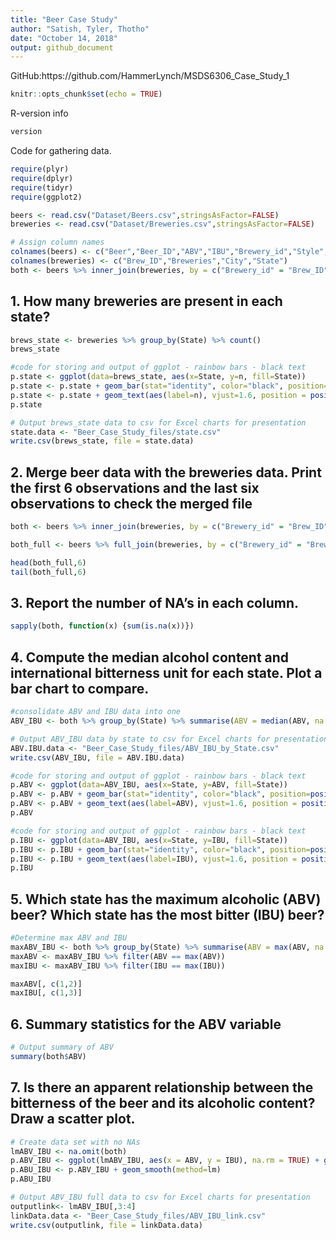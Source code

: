 ---
title: "Beer Case Study"
author: "Satish, Tyler, Thotho"
date: "October 14, 2018"
output: github_document
---
GitHub:https://github.com/HammerLynch/MSDS6306_Case_Study_1

```{r setup, include=FALSE}
knitr::opts_chunk$set(echo = TRUE)
```

R-version info
```{r VersionData}
version
```

Code for gathering data.
```{r GatherData}
require(plyr)
require(dplyr)
require(tidyr)
require(ggplot2)

beers <- read.csv("Dataset/Beers.csv",stringsAsFactor=FALSE)
breweries <- read.csv("Dataset/Breweries.csv",stringsAsFactor=FALSE)

# Assign column names
colnames(beers) <- c("Beer","Beer_ID","ABV","IBU","Brewery_id","Style","Ounces")
colnames(breweries) <- c("Brew_ID","Breweries","City","State")
both <- beers %>% inner_join(breweries, by = c("Brewery_id" = "Brew_ID"))
```


## 1. How many breweries are present in each state?

``` {r Question_1}
brews_state <- breweries %>% group_by(State) %>% count()
brews_state

#code for storing and output of ggplot - rainbow bars - black text
p.state <- ggplot(data=brews_state, aes(x=State, y=n, fill=State))
p.state <- p.state + geom_bar(stat="identity", color="black", position=position_dodge())+theme_minimal()
p.state <- p.state + geom_text(aes(label=n), vjust=1.6, position = position_dodge(0.9), size=2.5)
p.state

# Output brews_state data to csv for Excel charts for presentation
state.data <- "Beer_Case_Study_files/state.csv"
write.csv(brews_state, file = state.data)
```


## 2. Merge beer data with the breweries data. Print the first 6 observations and the last six observations to check the merged file

```{r Question_2}
both <- beers %>% inner_join(breweries, by = c("Brewery_id" = "Brew_ID"))

both_full <- beers %>% full_join(breweries, by = c("Brewery_id" = "Brew_ID"))

head(both_full,6)
tail(both_full,6)
```


## 3. Report the number of NA's in each column.

```{r Question_3}
sapply(both, function(x) {sum(is.na(x))})
```


## 4. Compute the median alcohol content and international bitterness unit for each state. Plot a bar chart to compare.

```{r Question_4}
#consolidate ABV and IBU data into one
ABV_IBU <- both %>% group_by(State) %>% summarise(ABV = median(ABV, na.rm = TRUE), IBU = median(IBU, na.rm = TRUE))

# Output ABV_IBU data by state to csv for Excel charts for presentation
ABV.IBU.data <- "Beer_Case_Study_files/ABV_IBU_by_State.csv"
write.csv(ABV_IBU, file = ABV.IBU.data)

#code for storing and output of ggplot - rainbow bars - black text
p.ABV <- ggplot(data=ABV_IBU, aes(x=State, y=ABV, fill=State))
p.ABV <- p.ABV + geom_bar(stat="identity", color="black", position=position_dodge())+theme_minimal()
p.ABV <- p.ABV + geom_text(aes(label=ABV), vjust=1.6, position = position_dodge(0.9), size=2.5)
p.ABV

#code for storing and output of ggplot - rainbow bars - black text
p.IBU <- ggplot(data=ABV_IBU, aes(x=State, y=IBU, fill=State))
p.IBU <- p.IBU + geom_bar(stat="identity", color="black", position=position_dodge())+theme_minimal()
p.IBU <- p.IBU + geom_text(aes(label=IBU), vjust=1.6, position = position_dodge(0.9), size=2.5)
p.IBU

```


## 5. Which state has the maximum alcoholic (ABV) beer? Which state has the most bitter (IBU) beer?

```{r Question_5}
#Determine max ABV and IBU
maxABV_IBU <- both %>% group_by(State) %>% summarise(ABV = max(ABV, na.rm = TRUE), IBU = max(IBU, na.rm = TRUE))
maxABV <- maxABV_IBU %>% filter(ABV == max(ABV))
maxIBU <- maxABV_IBU %>% filter(IBU == max(IBU))

maxABV[, c(1,2)]
maxIBU[, c(1,3)]
```

## 6. Summary statistics for the ABV variable

```{r Question_6}
# Output summary of ABV
summary(both$ABV)
```


## 7. Is there an apparent relationship between the bitterness of the beer and its alcoholic content? Draw a scatter plot.

```{r Question_7}
# Create data set with no NAs
lmABV_IBU <- na.omit(both)
p.ABV_IBU <- ggplot(lmABV_IBU, aes(x = ABV, y = IBU), na.rm = TRUE) + geom_point(na.rm = TRUE) + geom_rug() 
p.ABU_IBU <- p.ABV_IBU + geom_smooth(method=lm)
p.ABU_IBU

# Output ABV_IBU full data to csv for Excel charts for presentation
outputlink<- lmABV_IBU[,3:4]
linkData.data <- "Beer_Case_Study_files/ABV_IBU_link.csv"
write.csv(outputlink, file = linkData.data)
```


